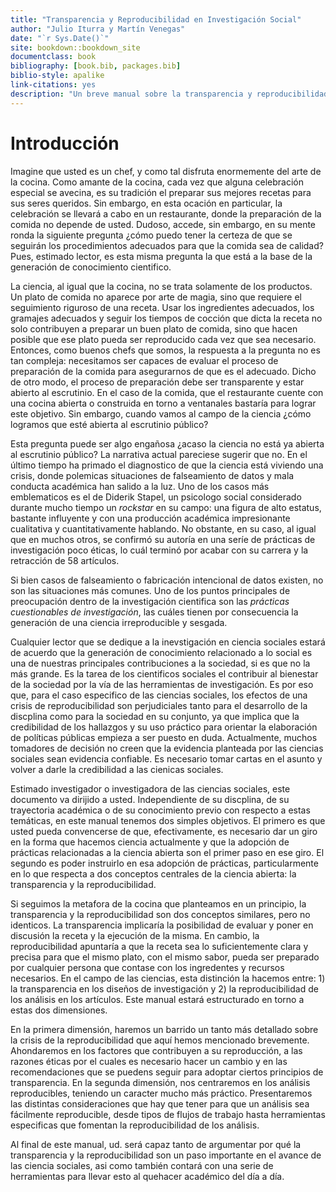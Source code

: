 ```yaml
--- 
title: "Transparencia y Reproducibilidad en Investigación Social"
author: "Julio Iturra y Martín Venegas"
date: "`r Sys.Date()`"
site: bookdown::bookdown_site
documentclass: book
bibliography: [book.bib, packages.bib]
biblio-style: apalike
link-citations: yes
description: "Un breve manual sobre la transparencia y reproducibilidad en las ciencias sociales."
---
```


# Introducción {#intro}

Imagine que usted es un chef, y como tal disfruta enormemente del arte de la cocina. Como amante de la cocina, cada vez que alguna celebración especial se avecina, es su tradición el preparar sus mejores recetas para sus seres queridos. Sin embargo, en esta ocación en particular, la celebración se llevará a cabo en un restaurante, donde la preparación de la comida no depende de usted. Dudoso, accede, sin embargo, en su mente ronda la siguiente pregunta ¿cómo puedo tener la certeza de que se seguirán los procedimientos adecuados para que la comida sea de calidad? Pues, estimado lector, es esta misma pregunta la que está a la base de la generación de conocimiento cientifico.

La ciencia, al igual que la cocina, no se trata solamente de los productos. Un plato de comida no aparece por arte de magia, sino que requiere el seguimiento riguroso de una receta. Usar los ingredientes adecuados, los gramajes adecuados y seguir los tiempos de cocción que dicta la receta no solo contribuyen a preparar un buen plato de comida, sino que hacen posible que ese plato pueda ser reproducido cada vez que sea necesario. Entonces, como buenos chefs que somos, la respuesta a la pregunta no es tan compleja: necesitamos ser capaces de evaluar el proceso de preparación de la comida para asegurarnos de que es el adecuado. Dicho de otro modo, el proceso de preparación debe ser transparente y estar abierto al escrutinio. En el caso de la comida, que el restaurante cuente con una cocina abierta o construida en torno a ventanales bastaría para lograr este objetivo. Sin embargo, cuando vamos al campo de la ciencia ¿cómo logramos que esté abierta al escrutinio público?

Esta pregunta puede ser algo engañosa ¿acaso la ciencia no está ya abierta al escrutinio público? La narrativa actual pareciese sugerir que no. En el último tiempo ha primado el diagnostico de que la ciencia está viviendo una crisis, donde polemicas situaciones de falseamiento de datos y mala conducta académica han salido a la luz. Uno de los casos más emblematicos es el de Diderik Stapel, un psicologo social considerado durante mucho tiempo un _rockstar_ en su campo: una figura de alto estatus, bastante influyente y con una producción académica impresionante cualitativa y cuantitativamente hablando. No obstante, en su caso, al igual que en muchos otros, se confirmó su autoría en una seríe de prácticas de investigación poco éticas, lo cuál terminó por acabar con su carrera y la retracción de 58 artículos.

Si bien casos de falseamiento o fabricación intencional de datos existen, no son las situaciones más comunes. Uno de los puntos principales de preocupación dentro de la investigación cientifica son las _prácticas cuestionables de investigación_, las cuáles tienen por consecuencia la generación de una ciencia irreproducible y sesgada.

Cualquier lector que se dedique a la inevstigación en ciencia sociales estará de acuerdo que la generación de conocimiento relacionado a lo social es una de nuestras principales contribuciones a la sociedad, si es que no la más grande. Es la tarea de los cientificos sociales el contribuir al bienestar de la sociedad por la vía de las herramientas de investigación. Es por eso que, para el caso especifico de las ciencias sociales, los efectos de una crisis de reproducibilidad son perjudiciales tanto para el desarrollo de la discplina como para la sociedad en su conjunto, ya que implica que la credibilidad de los hallazgos y su uso práctico para orientar la elaboración de políticas públicas empieza a ser puesto en duda. Actualmente, muchos tomadores de decisión no creen que la evidencia planteada por las ciencias sociales sean evidencia confiable. Es necesario tomar cartas en el asunto y volver a darle la credibilidad a las cienicas sociales.

Estimado investigador o investigadora de las ciencias sociales, este documento va dirijido a usted. Independiente de su discplina, de su trayectoria académica o de su conocimiento previo con respecto a estas temáticas, en este manual tenemos dos simples objetivos. El primero es que usted pueda convencerse de que, efectivamente, es necesario dar un giro en la forma que hacemos ciencia actualmente y que la adopción de prácticas relacionadas a la ciencia abierta son el primer paso en ese giro. El segundo es poder instruirlo en esa adopción de prácticas, particularmente en lo que respecta a dos conceptos centrales de la ciencia abierta: la transparencia y la reproducibilidad.

Si seguimos la metafora de la cocina que planteamos en un principio, la transparencia y la reproducibilidad son dos conceptos similares, pero no identicos. La transparencia implicaría la posibilidad de evaluar y poner en discusión la receta y la ejecución de la misma. En cambio, la reproducibilidad apuntaría a que la receta sea lo suficientemente clara y precisa para que el mismo plato, con el mismo sabor, pueda ser preparado por cualquier persona que contase con los ingredentes y recursos necesarios. En el campo de las ciencias, esta distinción la hacemos entre: 1) la transparencia en los diseños de investigación y 2) la reproducibilidad de los análisis en los artículos. Este manual estará estructurado en torno a estas dos dimensiones.

En la primera dimensión, haremos un barrido un tanto más detallado sobre la crisis de la reproducibilidad que aquí hemos mencionado brevemente. Ahondaremos en los factores que contribuyen a su reproducción, a las razones éticas por el cuales es necesario hacer un cambio y en las recomendaciones que se puedens seguir para adoptar ciertos principios de transparencia. En la segunda dimensión, nos centraremos en los análisis reproducibles, teniendo un caracter mucho más práctico. Presentaremos las distintas consideraciones que hay que tener para que un análisis sea fácilmente reproducible, desde tipos de flujos de trabajo hasta herramientas especificas que fomentan la reproducibilidad de los análisis.

Al final de este manual, ud. será capaz tanto de argumentar por qué la transparencia y la reproducibilidad son un paso importante en el avance de las ciencia sociales, asi como también contará con una serie de herramientas para llevar esto al quehacer académico del día a día.

